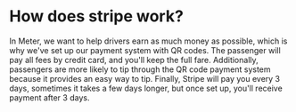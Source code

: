 # How does stripe work?

In Meter, we want to help drivers earn as much money as possible, which is why we've set up our payment system with QR codes. The passenger will pay all fees by credit card, and you'll keep the full fare. Additionally, passengers are more likely to tip through the QR code payment system because it provides an easy way to tip. Finally, Stripe will pay you every 3 days, sometimes it takes a few days longer, but once set up, you'll receive payment after 3 days.
